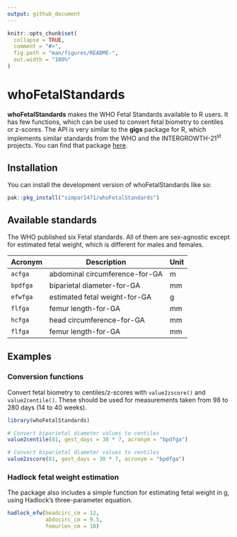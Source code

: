 ```yaml
---
output: github_document
---
```


<!-- README.md is generated from README.Rmd. Please edit that file -->

```r
knitr::opts_chunk$set(
  collapse = TRUE,
  comment = "#>",
  fig.path = "man/figures/README-",
  out.width = "100%"
)
```

# whoFetalStandards

<!-- badges: start -->
<!-- badges: end -->

**whoFetalStandards** makes the WHO Fetal Standards available to R users. It has
few functions, which can be used to convert fetal biometry to centiles or 
z-scores. The API is very similar to the **gigs** package for R, which 
implements similar standards from the WHO and the INTERGROWTH-21<sup>st</sup>
projects. You can find that package [here]().

## Installation

You can install the development version of whoFetalStandards like so:

``` r
pak::pkg_install("simpar1471/whoFetalStandards")
```

## Available standards
The WHO published six Fetal standards. All of them are sex-agnostic except for
estimated fetal weight, which is different for males and females.

| Acronym  | Description                     | Unit  |
|----------|---------------------------------|-------|
| `acfga`  | abdominal circumference-for-GA  | m     |
| `bpdfga` | biparietal diameter-for-GA      | mm    |
| `efwfga` | estimated fetal weight-for-GA   | g     |
| `flfga`  | femur length-for-GA             | mm    |
| `hcfga`  | head circumference-for-GA       | mm    |
| `flfga`  | femur length-for-GA             | mm    |

## Examples
### Conversion functions
Convert fetal biometry to centiles/z-scores with `value2zscore()` and 
`value2centile()`. These should be used for measurements taken from 98 to 280
days (14 to 40 weeks). 
```r
library(whoFetalStandards)

# Convert biparietal diameter values to centiles
value2centile(81, gest_days = 30 * 7, acronym = "bpdfga")

# Convert biparietal diameter values to centiles
value2zscore(81, gest_days = 30 * 7, acronym = "bpdfga")
```

### Hadlock fetal weight estimation
The package also includes a simple function for estimating fetal weight in g,
using Hadlock's three-parameter equation.

```r
hadlock_efw(headcirc_cm = 12, 
            abdocirc_cm = 9.5, 
            femurlen_cm = 10)
```

